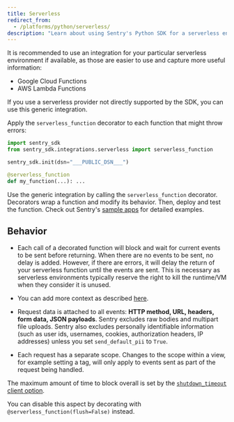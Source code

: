 ```yaml
---
title: Serverless
redirect_from:
  - /platforms/python/serverless/
description: "Learn about using Sentry's Python SDK for a serverless environment."
---
```


It is recommended to use an integration for your particular serverless environment if available, as those are easier to use and capture more useful information:

- <Link to="/platforms/python/guides/gcp-functions">Google Cloud Functions</Link>
- <Link to="/platforms/python/guides/aws-lambda">AWS Lambda Functions</Link>

If you use a serverless provider not directly supported by the SDK, you can use this generic integration.

Apply the `serverless_function` decorator to each function that might throw errors:

```python
import sentry_sdk
from sentry_sdk.integrations.serverless import serverless_function

sentry_sdk.init(dsn="___PUBLIC_DSN___")

@serverless_function
def my_function(...): ...
```

Use the generic integration by calling the `serverless_function` decorator.
Decorators wrap a function and modify its behavior. Then, deploy and test the
function. Check out Sentry's [sample
apps](https://github.com/getsentry/examples) for detailed examples.

## Behavior

- Each call of a decorated function will block and wait for current events to be sent before returning. When there are no events to be sent, no delay is added. However, if there are errors, it will delay the return of your serverless function until the events are sent. This is necessary as serverless environments typically reserve the right to kill the runtime/VM when they consider it is unused.
- You can add more context as described [here](enriching-events/context/).
- Request data is attached to all events: **HTTP method, URL, headers, form data, JSON payloads**. Sentry excludes raw bodies and multipart file uploads. Sentry also excludes personally identifiable information (such as user ids, usernames, cookies, authorization headers, IP addresses) unless you set `send_default_pii` to `True`.

- Each request has a separate scope. Changes to the scope within a view, for example setting a tag, will only apply to events sent as part of the request being handled.

The maximum amount of time to block overall is set by the [`shutdown_timeout` client option](configuration/options/#shutdown-timeout).

You can disable this aspect by decorating with `@serverless_function(flush=False)` instead.
